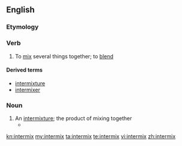 ==English==

===Etymology===

{{prefix|inter|mix}}

===Verb===
{{en-verb|intermix|es}}

# To [[mix]] several things together; to [[blend]]

====Derived terms====
*[[intermixture]]
*[[intermixer]]

===Noun===
{{en-noun|es}}

# An [[intermixture]]; the product of mixing together
#*{{quote-book|1973|Wilson Brian Key|Subliminal Seduction|url=http://books.google.com/books?id=Ah-SAAAAIAAJ|isbn=0138590907|page=83
|passage=This idealized structure may not exist in reality, considering the high divorce rate and the '''intermixes''' of maternal-paternal dominance characteristics.}}

[[kn:intermix]]
[[my:intermix]]
[[ta:intermix]]
[[te:intermix]]
[[vi:intermix]]
[[zh:intermix]]